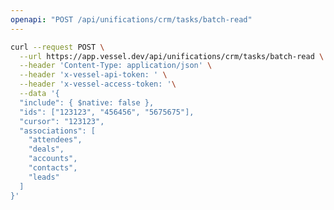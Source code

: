 ```yaml
---
openapi: "POST /api/unifications/crm/tasks/batch-read"
---
```


<RequestExample>

```bash Request
curl --request POST \
  --url https://app.vessel.dev/api/unifications/crm/tasks/batch-read \
  --header 'Content-Type: application/json' \
  --header 'x-vessel-api-token: ' \
  --header 'x-vessel-access-token: '\
  --data '{
  "include": { $native: false },
  "ids": ["123123", "456456", "5675675"],
  "cursor": "123123",
  "associations": [
    "attendees",
    "deals",
    "accounts",
    "contacts",
    "leads"
  ]
}'
```

</RequestExample>



